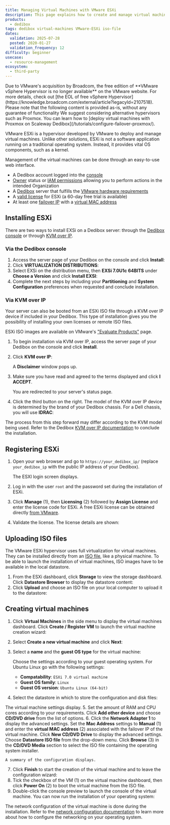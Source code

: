 ```yaml
---
title: Managing Virtual Machines with VMware ESXi
description: This page explains how to create and manage virtual machines on Dedibox using the Hypervisor VMware ESXi.
products:
  - dedibox
tags: dedibox virtual-machines VMware-ESXi iso-file
dates:
  validation: 2025-07-28
  posted: 2020-01-27
  validation_frequency: 12
difficulty: beginner
usecase:
  - resource-management
ecosystem:
  - third-party
---
```




<Message type="important">
  Due to VMware's acquisition by Broadcom, the free edition of **VMware vSphere Hypervisor is no longer available** on the VMware website. For more details, check out [the EOL of free vSphere Hypervisor](https://knowledge.broadcom.com/external/article?legacyId=2107518). Please note that the following content is provided as-is, without any guarantee of functionality
We suggest considering alternative hypervisors such as Proxmox. You can learn how to [deploy virtual machines with Proxmox on Scaleway Dedibox](/tutorials/configure-failover-proxmox/).
</Message>

VMware ESXi is a hypervisor developed by VMware to deploy and manage virtual machines. Unlike other solutions, ESXi is not a software application running on a traditional operating system. Instead, it provides vital OS components, such as a kernel.

Management of the virtual machines can be done through an easy-to-use web interface.

<Requirements />

- A Dedibox account logged into the [console](https://console.online.net)
- [Owner](/iam/concepts/#owner) status or [IAM permissions](/iam/concepts/#permission) allowing you to perform actions in the intended Organization
- A [Dedibox](http://www.scaleway.com/en/dedibox) server that fulfills the [VMware hardware requirements](https://docs.vmware.com/en/VMware-vSphere/7.0/com.vmware.esxi.upgrade.doc/GUID-DEB8086A-306B-4239-BF76-E354679202FC.html)
- A [valid license](https://my.vmware.com/en/group/vmware/evalcenter?p=free-esxi7&lp=default) for ESXi (a 60-day free trial is available)
- At least one [failover IP](/dedibox-ip-failover/concepts/#failover-ips) with a [virtual MAC address](/dedibox-ip-failover/concepts/#virtual-mac-address)

## Installing ESXi

There are two ways to install EXSi on a Dedibox server: through the [Dedibox console](https://account.scaleway.com/?service=dediboxen/login) or through [KVM over IP](https://en.wikipedia.org/wiki/KVM_switch#KVM_over_IP_(IPKVM)).

### Via the Dedibox console

1. Access the server page of your Dedibox on the console and click **Install**:
    <Lightbox image={image} width="800" alt="" />
2. Click **VIRTUALIZATION DISTRIBUTIONS**:
    <Lightbox image={image2} width="800" alt="" />
3. Select EXSi on the distribution menu, then **EXSi 7.0U1c 64BITS** under **Choose a Version** and click **Install EXSI**:
    <Lightbox image={image3} width="800" alt="" />
4. Complete the next steps by including your **Partitioning** and **System Configuration** preferences when requested and conclude installation.

### Via KVM over IP

Your server can also be booted from an ESXi ISO file through a KVM over IP device if included in your Dedibox. This type of installation gives you the possibility of installing your own licenses or remote ISO files.

ESXi ISO images are available on VMware's ["Evaluate Products"](https://www.vmware.com/try-vmware.html) page.

1. To begin installation via KVM over IP, access the server page of your Dedibox on the console and click **Install**.
2. Click **KVM over IP**:
    <Lightbox image={image4} width="800" alt="" />

    A **Disclaimer** window pops up.
3. Make sure you have read and agreed to the terms displayed and click **I ACCEPT**.
    <Lightbox image={image5} width="600" alt="" />

    You are redirected to your server's status page.
4. Click the third button on the right. The model of the KVM over IP device is determined by the brand of your Dedibox chassis. For a Dell chassis, you will use **IDRAC**:
    <Lightbox image={image6} width="800" alt="" />

The process from this step forward may differ according to the KVM model being used. Refer to the Dedibox [KVM over IP documentation](/dedibox-kvm-over-ip/quickstart/) to conclude the installation.

## Registering ESXi

1. Open your web browser and go to `https://your_dedibox_ip/` (replace `your_dedibox_ip` with the public IP address of your Dedibox).

    The ESXI login screen displays.
2. Log in with the user `root` and the password set during the installation of ESXi.
    <Lightbox image={image7} width="800" alt="" />
3. Click **Manage** (1), then **Licensing** (2) followed by **Assign License** and enter the license code for ESXi. A free ESXi license can be obtained directly [from VMware](https://my.vmware.com/en/group/vmware/evalcenter?p=free-esxi7&lp=default).
    <Lightbox image={image8} width="800" alt="" />
4. Validate the license. The license details are shown:
    <Lightbox image={image9} width="800" alt="" />

## Uploading ISO files

The VMware ESXi hypervisor uses full virtualization for virtual machines. They can be installed directly from an [ISO file](https://en.wikipedia.org/wiki/ISO_image), like a physical machine. To be able to launch the installation of virtual machines, ISO images have to be available in the local datastore.

1. From the ESXi dashboard, click **Storage** to view the storage dashboard. Click **Datastore Browser** to display the datastore content:
    <Lightbox image={image10} width="800" alt="" />
2. Click **Upload** and choose an ISO file on your local computer to upload it to the datastore:
    <Lightbox image={image11} width="800" alt="" />

## Creating virtual machines

1. Click **Virtual Machines** in the side menu to display the virtual machines dashboard. Click **Create / Register VM** to launch the virtual machine creation wizard:
    <Lightbox image={image12} width="800" alt="" />
2. Select **Create a new virtual machine** and click **Next**:
    <Lightbox image={image13} width="800" alt="" />
3. Select a **name** and the **guest OS type** for the virtual machine:
    <Lightbox image={image14} width="800" alt="" />

    Choose the settings according to your guest operating system. For Ubuntu Linux go with the following settings:

    - **Compatability**: `ESXi 7.0 virtual machine`
    - **Guest OS family**: `Linux`
    - **Guest OS version**: `Ubuntu Linux (64-bit)`
4. Select the datastore in which to store the configuration and disk files:
    <Lightbox image={image15} width="800" alt="" />

  The virtual machine settings display.
5. Set the amount of RAM and CPU cores according to your requirements. Click **Add other device** and choose **CD/DVD drive** from the list of options.
6. Click the **Network Adapter 1** to display the advanced settings. Set the **Mac Address** settings to **Manual** (1) and enter the **virtual MAC address** (2) associated with the failover IP of the virtual machine. Click **New CD/DVD Drive** to display the advanced settings. Choose **Datastore ISO file** from the drop-down menu. Click **Browse** (3) in the **CD/DVD Media** section to select the ISO file containing the operating system installer.
    <Lightbox image={image16} width="800" alt="" />

    A summary of the configuration displays.
7. Click **Finish** to start the creation of the virtual machine and to leave the configuration wizard:
    <Lightbox image={image17} width="800" alt="" />
8. Tick the checkbox of the VM (1) on the virtual machine dashboard, then click **Power On** (2) to boot the virtual machine from the ISO file.
    <Lightbox image={image18} width="800" alt="" />
9. Double-click the console preview to launch the console of the virtual machine. You can now run the installation of your operating system:
    <Lightbox image={image19} width="800" alt="" />

The network configuration of the virtual machine is done during the installation. Refer to the [network configuration documentation](/dedibox-ip-failover/quickstart/) to learn more about how to configure the networking on your operating system.